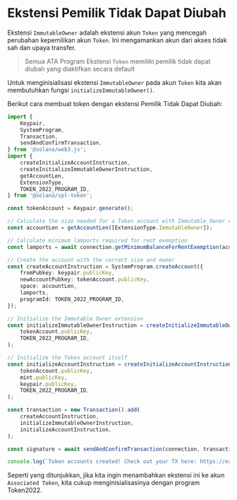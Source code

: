 
# Ekstensi Pemilik Tidak Dapat Diubah

Ekstensi `ImmutableOwner` adalah ekstensi akun `Token` yang mencegah perubahan kepemilikan akun `Token`. Ini mengamankan akun dari akses tidak sah dan upaya transfer.

> Semua ATA Program Ekstensi `Token` memiliki pemilik tidak dapat diubah yang diaktifkan secara default

<ArticleSection name="Menginisialisasi Akun Token" id="initializing-the-token-account" level="h2" />

Untuk menginisialisasi ekstensi `ImmutableOwner` pada akun `Token` kita akan membutuhkan fungsi `initializeImmutableOwner()`.

Berikut cara membuat token dengan ekstensi Pemilik Tidak Dapat Diubah:

```ts
import {
    Keypair,
    SystemProgram,
    Transaction,
    sendAndConfirmTransaction,
} from '@solana/web3.js';
import {
    createInitializeAccountInstruction,
    createInitializeImmutableOwnerInstruction,
    getAccountLen,
    ExtensionType,
    TOKEN_2022_PROGRAM_ID,
} from '@solana/spl-token';

const tokenAccount = Keypair.generate();

// Calculate the size needed for a Token account with Immutable Owner extension
const accountLen = getAccountLen([ExtensionType.ImmutableOwner]);

// Calculate minimum lamports required for rent exemption
const lamports = await connection.getMinimumBalanceForRentExemption(accountLen);

// Create the account with the correct size and owner
const createAccountInstruction = SystemProgram.createAccount({
    fromPubkey: keypair.publicKey,
    newAccountPubkey: tokenAccount.publicKey,
    space: accountLen,
    lamports,
    programId: TOKEN_2022_PROGRAM_ID,
});

// Initialize the Immutable Owner extension
const initializeImmutableOwnerInstruction = createInitializeImmutableOwnerInstruction(
    tokenAccount.publicKey,
    TOKEN_2022_PROGRAM_ID,
);

// Initialize the Token account itself
const initializeAccountInstruction = createInitializeAccountInstruction(
    tokenAccount.publicKey,
    mint.publicKey,
    keypair.publicKey,
    TOKEN_2022_PROGRAM_ID,
);

const transaction = new Transaction().add(
    createAccountInstruction,
    initializeImmutableOwnerInstruction,
    initializeAccountInstruction,
);

const signature = await sendAndConfirmTransaction(connection, transaction, [keypair, tokenAccount], {skipPreflight: false});

console.log(`Token accounts created! Check out your TX here: https://explorer.solana.com/tx/${signature}?cluster=devnet`);
```

Seperti yang ditunjukkan, jika kita ingin menambahkan ekstensi ini ke akun `Associated Token`, kita cukup menginisialisasinya dengan program Token2022.